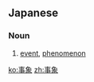 ==Japanese==
{{ja-kanjitab|じ|しょう|yomi=on}}

===Noun===
{{ja-noun|じしょう}}

# [[event]], [[phenomenon]]

[[ko:事象]]
[[zh:事象]]